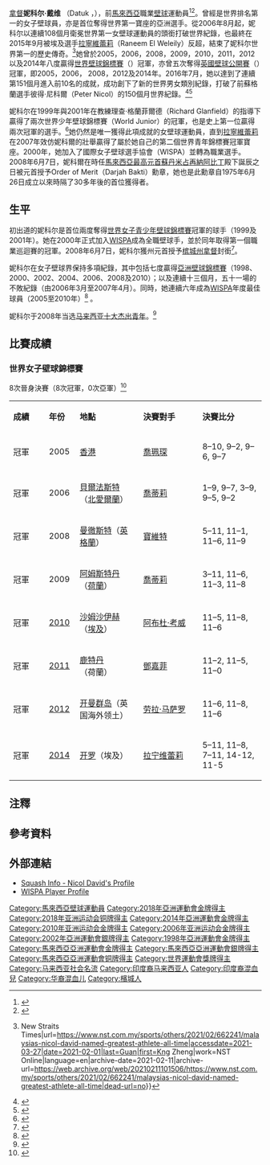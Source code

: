 {{noteTA
|T=zh-cn:妮科尔·戴维;zh-hk:妮高·大衛;zh-tw:妮科爾·戴維;zh-my:妮柯尔·大卫;
|1=zh-cn:妮科尔;zh-hk:妮高;zh-tw:妮科爾;zh-my:妮柯尔;
|2=zh-cn:戴维;zh-hk:大衛;zh-tw:戴維;zh-my:大卫;
}}
{{Infobox 壁球選手
| image = [[File:Squash_Stars_Meet_the_Stars_Session_1_cropped.jpg|230px]]
| 姓名 = Nicol Ann David<ref name="UNDP Official Website">{{Cite web | url=http://www.undp.org.my/partnerships/undp-partnerships-in-malaysia/national-goodwill-ambassador/fast-facts | title=Nicol Ann David, United Nations Development Programme Malaysia | publisher=UNDP Malaysia Official Website | accessdate=March 14, 2010 | deadurl=yes | archiveurl=https://web.archive.org/web/20100113101241/http://www.undp.org.my/partnerships/undp-partnerships-in-malaysia/national-goodwill-ambassador/fast-facts | archivedate=2010年1月13日 }}</ref>
| 外號  = 金霸王兔子（{{lang|en|Duracell Bunny}}）<ref name="WISPA player profile">{{Cite web | url=http://www.horizonsoftware.net/entry/wispa/ranking.php?player=T00457&page=biog | title=Nicol Ann David, WISPA - Squash player profile | publisher=[[女子世界壁球員協會|WISPA]] | accessdate=March 14, 2010 | archive-date=2012-03-04 | archive-url=https://web.archive.org/web/20120304060014/http://www.horizonsoftware.net/entry/wispa/ranking.php?player=T00457&page=biog | dead-url=yes }}</ref>
| 國家 = {{MAS}}
| 居住地 = {{NED}}[[阿姆斯特丹|阿姆斯特丹]]
| 出生日期  = {{birth date and age|mf=yes|1983|8|26}}
| 出生地點 = {{MAS}} {{Penang}}
| 宗教 = [[基督教|基督教]]
| 身高 = {{height|m=1.63}}<ref name="SquashInfo player profile">{{Cite web | url=http://www.squashinfo.com/players/302-nicol-david | title=Nicol Ann David, SquashInfo - Squash player profile | publisher=SquashInfo.com | accessdate=March 14, 2010 | archive-date=2018-10-07 | archive-url=https://web.archive.org/web/20181007164501/http://www.squashinfo.com/players/302-nicol-david | dead-url=yes }}</ref>
| 體重 = {{convert|50|kg|lb}}<ref name="SquashInfo player profile"/>
| 轉打職業 = 2000年<ref name="SquashInfo player profile"/>
| 持拍 = 右手
| 教練 = Liz Irving
| 裝備 = Wilson
| 官方網站 = [http://www.nicoldavid.com/ www.nicoldavid.com]
| 比賽資料 = 女子單打
| 最高世界排名 = '''1'''
| 最高世界排名日期 = 2006年1月
| 現今世界排名 = '''1'''
| 現今世界排名日期  = [[2012年8月|2012年8月]]
| titles = 61
| finals = 75
| WorldOpenresult = '''W''' (2005, [[2006年世界女子壁球錦標賽|2006]], [[2008年世界女子壁球錦標賽|2008]], [[2009年世界女子壁球錦標賽|2009]], [[2010年世界女子壁球錦標賽|2010]], [[2011年世界女子壁球錦標賽|2011]], 2012, 2014
| medaltemplates =
{{MedalCompetition|[[英聯邦運動會|英聯邦運動會]]}}
{{MedalGold | [[2010年英聯邦運動會|2010年 新德里]] | 女子单打}}
{{MedalSilver | [[2002年英聯邦運動會|2002年 曼徹斯特]] | 混合雙打}}
{{MedalBronze | [[2010年英聯邦運動會|2010年 新德里]] | 混合雙打}}
{{MedalCompetition | [[亞洲運動會|亞洲運動會]]}}
{{MedalGold | [[1998年亞洲運動會|1998年 曼谷]] | 女子单打}}
{{MedalGold | [[2006年亞洲運動會|2006年 多哈]] | 女子单打}}
{{MedalGold | [[2010年亞洲運動會|2010年 廣州]] | 女子单打}}
{{MedalSilver | [[2002年亞洲運動會|2002年 釜山]] | 女子单打}}
{{MedalCompetition | [[世界運動會|世界運動會]]}}
{{MedalGold | [[2005年世界運動會|2005年 杜伊斯堡]] | 女子单打}}
{{MedalGold | [[2009年世界運動會|2009年 高雄]] | 女子单打}}
| updated = 2012年8月14日
}}

[[拿督|拿督]]'''妮科尔·戴维''' {{Post-nominals|unlinked=[[Order_of_Merit_(Malaysia)|DB]] [[Order_of_Meritorious_Service|PJN]] [[List_of_post-nominal_letters_(Penang)|DSPN]] [[Order_of_the_Defender_of_the_Realm#Officer|KMN]] [[Order_of_the_Defender_of_the_Realm#Member|AMN]]}}（Datuk '''{{lang|en|Nicol Ann David}}'''，{{bd|1983年|8月26日}}），前[[馬來西亞|馬來西亞]]職業[[壁球|壁球]]運動員<ref>{{Cite web |url=http://www.gz2010.cn/info/CHN_CHN/ZB/ZBB101A_SQ@@@@@@@@@@@@@@@CHN_number=256547.html |title=2010年广州亚运会官方网站 壁球 - 妮科尔·安·戴维 - 简历 |accessdate=2010-11-25 |archive-date=2018-01-18 |archive-url=https://web.archive.org/web/20180118182538/http://www.gz2010.cn/info/CHN_CHN/ZB/ZBB101A_SQ@@@@@@@@@@@@@@@CHN_number=256547.html |dead-url=no }}</ref><ref>{{Cite web|title=在英壁球赛结束生涯 妮科无憾告别|url=https://www.enanyang.my/node/44469|accessdate=2021-03-27|date=2019-05-22|work=www.enanyang.my|language=zh-hans}}</ref>。曾經是世界排名第一的女子壁球員，亦是首位奪得世界第一寶座的亞洲選手。從2006年8月起，妮科尔以連續108個月衛冕世界第一女壁球運動員的頭銜打破世界紀錄，也最終在2015年9月被埃及選手[[拉宁维蕾莉|拉寧維蕾莉]]（Raneem El Weleily）反超，結束了妮科尔世界第一的歷史傳奇。<ref>{{Cite web|title=Malaysia's Nicol David named Greatest Athlete of All Time {{!}} New Straits Times|url=https://www.nst.com.my/sports/others/2021/02/662241/malaysias-nicol-david-named-greatest-athlete-all-time|accessdate=2021-03-27|date=2021-02-01|last=Guan|first=Kng Zheng|work=NST Online|language=en|archive-date=2021-02-11|archive-url=https://web.archive.org/web/20210211101506/https://www.nst.com.my/sports/others/2021/02/662241/malaysias-nicol-david-named-greatest-athlete-all-time|dead-url=no}}</ref>她曾於2005，2006，2008，2009，2010，2011，2012以及2014年八度贏得[[世界壁球錦標賽|世界壁球錦標賽]]（{{lang|en|World Open}}）冠軍，亦曾五次奪得[[英國壁球公開賽|英國壁球公開賽]]（{{lang|en|British Open}}）冠軍，即2005，2006， 2008，2012及2014年。2016年7月，她以達到了連續第151個月進入前10名的成就，成功創下了新的世界男女類別紀錄，打破了前蘇格蘭選手彼得·尼科爾（Peter Nicol）的150個月世界紀錄。<ref>{{Cite web|title=David breaks record for most months spent in top 10 of squash world rankings|url=https://www.insidethegames.biz/articles/1039166/david-breaks-record-for-most-months-spent-in-top-10-of-squash-world-rankings|accessdate=2021-03-27|date=1467549120|work=www.insidethegames.biz|archive-date=2016-07-04|archive-url=https://web.archive.org/web/20160704130729/http://www.insidethegames.biz/articles/1039166/david-breaks-record-for-most-months-spent-in-top-10-of-squash-world-rankings|dead-url=no}}</ref><ref>{{Cite web|title=Nicol David Sets Historic Record Ranking Run|url=https://www.worldsquash.org/nicol-david-sets-historic-record-ranking-run/|accessdate=2021-03-27|date=2016-07-01|work=World Squash|language=en-GB|archive-date=2021-02-27|archive-url=https://web.archive.org/web/20210227183640/https://www.worldsquash.org/nicol-david-sets-historic-record-ranking-run/|dead-url=no}}</ref>

妮科尔在1999年與2001年在教練理查·格蘭菲爾德（Richard Glanfield）的指導下贏得了兩次世界少年壁球錦標賽（World Junior）的冠軍，也是史上第一位贏得兩次冠軍的選手。<ref>{{Cite web|title=史上最伟大壁球员 ‧ 致敬，妮柯尔！|url=https://www.sinchew.com.my/content/content_2057426.html|accessdate=2021-03-27|work=www.sinchew.com.my}}</ref>她仍然是唯一獲得此項成就的女壁球運動員，直到[[拉宁维蕾莉|拉寧維蕾莉]]在2007年效仿妮科爾的壯舉贏得了屬於她自己的第二個世界青年錦標賽冠軍寶座。2000年，她加入了國際女子壁球選手協會（WISPA）{{notetag|name=a|2012年開始為[[女子世界壁球員協會|女子世界壁球員協會]]（WSA）會員。<ref>{{Cite web|title=WISPA: Women’s squash rebrands|url=https://squashmad.com/coaching/wispa-womens-squash-rebrands/|accessdate=2021-03-27|work=squashmad.com|language=en|archive-date=2021-05-06|archive-url=https://web.archive.org/web/20210506073248/https://squashmad.com/coaching/wispa-womens-squash-rebrands/}}</ref>}}並轉為職業選手。2008年6月7日，妮科爾在時任[[马来西亚最高元首|馬來西亞最高元首]][[端姑米占再纳阿比丁|蘇丹米占再納阿比丁]]殿下誕辰之日被元首授予Order of Merit（Darjah Bakti）勳章，她也是此勳章自1975年6月26日成立以來時隔了30多年後的首位獲得者。

==生平==
初出道的妮科尔是首位兩度奪得[[世界女子青少年壁球錦標賽|世界女子青少年壁球錦標賽]]冠軍的球手（1999及2001年）。她在2000年正式加入[[WISPA|WISPA]]成為全職壁球手，並於同年取得第一個職業巡迴賽的冠軍。2008年6月7日，妮科尔獲州元首授予[[槟城州|槟城州]][[拿督|拿督]]封銜<ref name="MStar">{{cite web|url=http://mstar.com.my/berita/cerita.asp?file=/2008/6/7/TERKINI/Mutakhir/Nicol_David_dikurnia_Darjah_Bakti_cipta_sejarah&sec=mstar_berita|title=Nicol David dikurnia Darjah Bakti, cipta sejarah|date=June 7, 2008|publisher=MStar Online|accessdate=March 23, 2010|location=[[Kuala_Lumpur|Kuala Lumpur]]|language=ms|archive-url=https://web.archive.org/web/20120324084050/http://mstar.com.my/berita/cerita.asp?file=%2F2008%2F6%2F7%2FTERKINI%2FMutakhir%2FNicol_David_dikurnia_Darjah_Bakti_cipta_sejarah&sec=mstar_berita|archive-date=2012-03-24|dead-url=yes}}</ref>。

妮科尔在女子壁球界保持多項紀錄，其中包括七度贏得[[亞洲壁球錦標賽|亞洲壁球錦標賽]]（1998、2000、2002、2004、2006、2008及2010）；以及連續十三個月，五十一場的不敗紀錄（由2006年3月至2007年4月）。同時，她連續六年成為[[WISPA|WISPA]]年度最佳球員（2005至2010年）<ref name="WISPA Awards">{{cite web| url =http://www.wispa.net/players_of_year.asp| title =WISPA Players of the Year| publisher =[[女子世界壁球員協會|WISPA]]| accessdate =2011-11-22| deadurl =yes| archiveurl =https://web.archive.org/web/20090221093840/http://wispa.net/players_of_year.asp| archivedate =2009-02-21}}{{en}}</ref>
。

妮科尔于2008年当选[[马来西亚十大杰出青年|马来西亚十大杰出青年]]。<ref>{{cite web |title=Ten Outstanding Young Malaysian (TOYM) Honoree |url=http://toym.my/2017/toym-honorees/ |website=马来西亚十大杰出青年奖官方网站 |accessdate=2017-09-09 |archive-url=https://web.archive.org/web/20171218161133/http://toym.my/2017/toym-honorees/ |archive-date=2017-12-18 |dead-url=yes }}</ref>

==比賽成績==
=== 世界女子壁球錦標賽 ===
8次晉身決賽（8次冠軍，0次亞軍）<ref name="WSF">{{cite web|url=http://www.worldsquash.me.uk/2009docs/WorldChampResults/WomensTeam&Open.pdf|title=Women's World Open|publisher=World Squash Federation|accessdate=March 23, 2010}}</ref>
{| class="sortable wikitable" style="text-align:center; font-size:90%;"
|width="100"|'''成績'''
|width="50"|'''年份'''
|width="200"|'''地點'''
|width="200"|'''決賽對手'''
|width="200"|'''決賽比分'''
|-
| bgcolor="98FB98"|冠軍 || 2005 || [[香港|香港]] || {{flagicon|AUS}} [[喬珮琛|喬珮琛]]|| 8–10, 9–2, 9–6, 9–7
|-
| bgcolor="98FB98"|冠軍 || 2006 || [[貝爾法斯特|貝爾法斯特]]（[[北愛爾蘭|北愛爾蘭]]）|| {{flagicon|AUS}} [[喬蒂莉|喬蒂莉]] || 1–9, 9–7, 3–9, 9–5, 9–2
|-
| bgcolor="98FB98"|冠軍 || 2008 || [[曼徹斯特|曼徹斯特]]（[[英格蘭|英格蘭]]） || {{flagicon|ENG}} [[寶維特|寶維特]] || 5–11, 11–1, 11–6, 11–9
|-
| bgcolor="98FB98"|冠軍 || 2009 || [[阿姆斯特丹|阿姆斯特丹]]（[[荷蘭|荷蘭]]） || {{flagicon|NED}} [[喬蒂莉|喬蒂莉]] || 3–11, 11–6, 11–3, 11–8
|-
| bgcolor="98FB98"|冠軍 || [[2010年世界女子壁球錦標賽|2010]] || [[沙姆沙伊赫|沙姆沙伊赫]]（[[埃及|埃及]]） || {{flagicon|EGY}} [[阿布杜·考威|阿布杜·考威]]|| 11–5, 11–8, 11–6
|-
| bgcolor="98FB98"|冠軍 || [[2011年世界女子壁球錦標賽|2011]] || [[鹿特丹|鹿特丹]]（荷蘭） || {{flagicon|ENG}} [[鄧嘉菲|鄧嘉菲]]|| 11–2, 11–5, 11–0
|-
| bgcolor="98FB98"|冠軍 || [[2012年世界女子壁球錦標賽|2012]] || [[开曼群岛|开曼群岛]]（英国海外领土） || {{flagicon|ENG}} [[劳拉·马萨罗|劳拉·马萨罗]]|| 11–6, 11–8, 11–6
|-
| bgcolor="98FB98"|冠軍 || [[2014年世界女子壁球錦標賽|2014]] || [[开罗|开罗]]（埃及） || {{flagicon|EGY}} [[拉宁维蕾莉|拉宁维蕾莉]]|| 5–11, 11–8, 7–11, 14-12, 11-5
|}

== 注釋 ==
{{notefoot}}

==參考資料==
{{reflist}}

==外部連結==
*[http://www.squashinfo.com/players/302-nicol-david Squash Info - Nicol David's Profile]{{Wayback|url=http://www.squashinfo.com/players/302-nicol-david |date=20181007164501 }}{{en}}
*[http://www.horizonsoftware.net/entry/wispa/ranking.php?player=T00457 WISPA Player Profile]{{Wayback|url=http://www.horizonsoftware.net/entry/wispa/ranking.php?player=T00457 |date=20101111051135 }}{{en}}

{{DEFAULTSORT:David Nicol}}
[[Category:馬來西亞壁球運動員|Category:馬來西亞壁球運動員]]
[[Category:2018年亞洲運動會金牌得主|Category:2018年亞洲運動會金牌得主]]
[[Category:2018年亚洲运动会铜牌得主|Category:2018年亚洲运动会铜牌得主]]
[[Category:2014年亞洲運動會金牌得主|Category:2014年亞洲運動會金牌得主]]
[[Category:2010年亚洲运动会金牌得主|Category:2010年亚洲运动会金牌得主]]
[[Category:2006年亚洲运动会金牌得主|Category:2006年亚洲运动会金牌得主]]
[[Category:2002年亞洲運動會銀牌得主|Category:2002年亞洲運動會銀牌得主]]
[[Category:1998年亞洲運動會金牌得主|Category:1998年亞洲運動會金牌得主]]
[[Category:馬來西亞亞洲運動會金牌得主|Category:馬來西亞亞洲運動會金牌得主]]
[[Category:馬來西亞亞洲運動會銀牌得主|Category:馬來西亞亞洲運動會銀牌得主]]
[[Category:馬來西亞亞洲運動會铜牌得主|Category:馬來西亞亞洲運動會铜牌得主]]
[[Category:世界運動會獎牌得主|Category:世界運動會獎牌得主]]
[[Category:马来西亚社会名流|Category:马来西亚社会名流]]
[[Category:印度裔马来西亚人|Category:印度裔马来西亚人]]
[[Category:印度裔混血兒|Category:印度裔混血兒]]
[[Category:华裔混血儿|Category:华裔混血儿]]
[[Category:檳城人|Category:檳城人]]